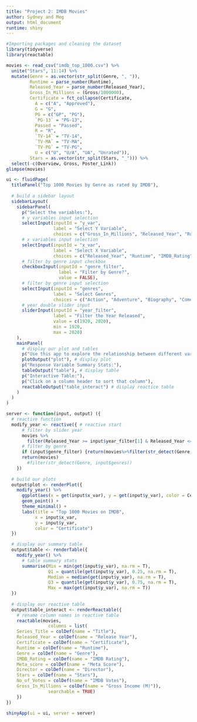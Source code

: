 ```yaml
---
title: "Project 2: IMDB Movies"
author: Sydney and Meg
output: html_document
runtime: shiny
---
```


```r
#Importing packages and cleaning the dataset
library(tidyverse) 
library(reactable)

movies <- read_csv("imdb_top_1000.csv") %>%
  unite("Stars", 11:14) %>%
  mutate(Genre = as.vector(str_split(Genre, ", ")),
         Runtime = parse_number(Runtime),
         Released_Year = parse_number(Released_Year),
         Gross_In_Millions = (Gross/1000000),
         Certificate = fct_collapse(Certificate,
           A = c("A", "Approved"),
           G = "G",
           PG = c("GP", "PG"),
           `PG-13` = "PG-13",
           Passed = "Passed",
           R = "R",
           `TV-14` = "TV-14",
           `TV-MA` = "TV-MA",
           `TV-PG` = "TV-PG",
           U = c("U", "U/A", "UA", "Unrated")),
         Stars = as.vector(str_split(Stars, "_"))) %>%
  select(-c(Overview, Gross, Poster_Link))
glimpse(movies)
```


```r
ui <- fluidPage(
  titlePanel("Top 1000 Movies by Genre as rated by IMDB"),
  
  # build a sidebar layout
  sidebarLayout(
    sidebarPanel(
      p("Select the variables:"),
      # y variables input selection
      selectInput(inputId = "y_var",
                  label = "Select Y Variable",
                  choices = c("Gross_In_Millions", "Released_Year", "Runtime", "IMDB_Rating", "Meta_score", "No_of_Votes")),
      # x variables input selection
      selectInput(inputId = "x_var",
                  label = "Select X Variable",
                  choices = c("Released_Year", "Runtime", "IMDB_Rating", "Meta_score", "No_of_Votes", "Gross_In_Millions")),
      # filter by genre input checkbox
      checkboxInput(inputId = "genre_filter",
                    label = "Filter by Genre?",
                    value = FALSE),
      # filter by genre input selection
      selectInput(inputId = "genres",
                  label = "Select Genres",
                  choices = c("Action", "Adventure", "Biography", "Comedy", "Crime", "Drama", "Family", "Fantasy", "History", "Horror", "Mystery", "Romance", "Sci-Fi", "Thriller", "War", "Western")),
      # year double slider input
      sliderInput(inputId = "year_filter",
                  label = "Filter the Year Released",
                  value = c(1920, 2020),
                  min = 1920,
                  max = 2020)
    ),
    mainPanel(
      # display our plot and tables
      p("Use this app to explore the relationship between different variables in the IMDB Top 1000 Movies Dataset!"),
      plotOutput("plot"), # display plot
      p("Response Variable Summary Stats:"),
      tableOutput("table"), # display table
      p("Interactive Table:"),
      p("Click on a column header to sort that column"),
      reactableOutput("table_interact") # display reactice table
    )
  )
)

server <- function(input, output) ({
  # reactive function
  modify_year <- reactive({ # reactive start
      # filter by slider year
      movies %>%
        filter(Released_Year >= input$year_filter[1] & Released_Year <= input$year_filter[2])
      # filter by genre
      if (input$genre_filter) {return(movies%>%filter(str_detect(Genre, input$genres)))}
      return(movies)
        #filter(str_detect(Genre, input$genres))
    })
  
  # build our plots
  output$plot <- renderPlot({
    modify_year() %>%
      ggplot(aes(x = get(input$x_var), y = get(input$y_var), color = Certificate)) + # x and y inputs
      geom_point() +
      theme_minimal() +
      labs(title = "Top 1000 Movies on IMDB",
           x = input$x_var,
           y = input$y_var,
           color = "Certificate")
  })

  # display our summary table
  output$table <- renderTable({
    modify_year() %>%
      # table summary stats
      summarise(Min = min(get(input$y_var), na.rm = T),
                Q1 = quantile(get(input$y_var), 0.25, na.rm = T),
                Median = median(get(input$y_var), na.rm = T),
                Q3 = quantile(get(input$y_var), 0.75, na.rm = T),
                Max = max(get(input$y_var), na.rm = T))
  })
  
  # display our reactive table
  output$table_interact <- renderReactable({
    # rename column names in reactive table
    reactable(movies, 
                columns = list(
    Series_Title = colDef(name = "Title"),
    Released_Year = colDef(name = "Release Year"),
    Certificate = colDef(name = "Certificate"),
    Runtime = colDef(name = "Runtime"),
    Genre = colDef(name = "Genre"),
    IMDB_Rating = colDef(name = "IMDB Rating"),
    Meta_score = colDef(name = "Meta Score"),
    Director = colDef(name = "Director"),
    Stars = colDef(name = "Stars"),
    No_of_Votes = colDef(name = "IMDB Votes"),
    Gross_In_Millions = colDef(name = "Gross Income (M)")),
                searchable = TRUE)
    })
})

shinyApp(ui = ui, server = server)
```
